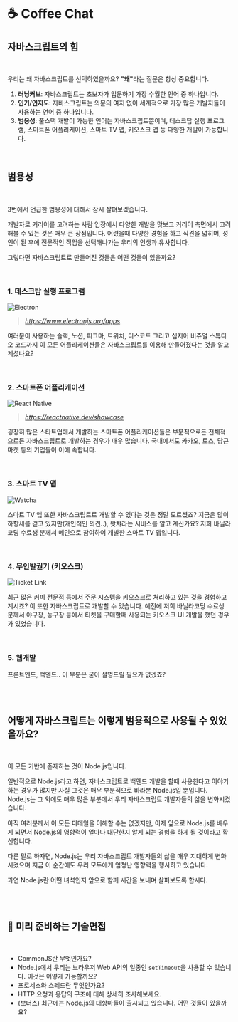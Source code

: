 
# ☕️ Coffee Chat

## 자바스크립트의 힘

<br />

우리는 왜 자바스크립트를 선택하였을까요? <b>"왜"</b>라는 질문은 항상 중요합니다.

1. **러닝커브**: 자바스크립트는 초보자가 입문하기 가장 수월한 언어 중 하나입니다.
2. **인기/인지도**: 자바스크립트는 의문의 여지 없이 세계적으로 가장 많은 개발자들이 사용하는 언어 중 하나입니다.
3. **범용성**: 풀스택 개발이 가능한 언어는 자바스크립트뿐이며, 데스크탑 실행 프로그램, 스마트폰 어플리케이션, 스마트 TV 앱, 키오스크 앱 등 다양한 개발이 가능합니다.

<br />

## 범용성

<br />

3번에서 언급한 범용성에 대해서 잠시 살펴보겠습니다.

개발자로 커리어를 고려하는 사람 입장에서 다양한 개발을 맛보고 커리어 측면에서 고려해볼 수 있는 것은 매우 큰 장점입니다. 어렸을때 다양한 경험을 하고 식견을 넓히며, 성인이 된 후에 전문적인 직업을 선택해나가는 우리의 인생과 유사합니다.

그렇다면 자바스크립트로 만들어진 것들은 어떤 것들이 있을까요?

<br />

### 1. 데스크탑 실행 프로그램

![Electron](./assets/coffee-chat/electron.png)
> _https://www.electronjs.org/apps_

여러분이 사용하는 슬랙, 노션, 피그마, 트위치, 디스코드 그리고 심지어 비쥬얼 스튜디오 코드까지 이 모든 어플리케이션들은 자바스크립트를 이용해 만들어졌다는 것을 알고 계셨나요?

<br />

### 2. 스마트폰 어플리케이션

![React Native](./assets/coffee-chat/react-native.jpeg)
> _https://reactnative.dev/showcase_

굉장히 많은 스타트업에서 개발하는 스마트폰 어플리케이션들은 부분적으로든 전체적으로든 자바스크립트로 개발하는 경우가 매우 많습니다. 국내에서도 카카오, 토스, 당근마켓 등의 기업들이 이에 속합니다.

<br />

### 3. 스마트 TV 앱

![Watcha](./assets/coffee-chat/watcha.png)

스마트 TV 앱 또한 자바스크립트로 개발할 수 있다는 것은 정말 모르셨죠? 지금은 많이 하향세를 걷고 있지만(개인적인 의견..), 왓챠라는 서비스를 알고 계신가요? 저희 바닐라코딩 수료생 분께서 메인으로 참여하여 개발한 스마트 TV 앱입니다.

<br />

### 4. 무인발권기 (키오스크)

![Ticket Link](./assets/coffee-chat/ticketlink.jpeg)

최근 많은 커피 전문점 등에서 주문 시스템을 키오스크로 처리하고 있는 것을 경험하고 계시죠? 이 또한 자바스크립트로 개발할 수 있습니다. 예전에 저희 바닐라코딩 수료생 분께서 야구장, 농구장 등에서 티켓을 구매할때 사용되는 키오스크 UI 개발을 했던 경우가 있었습니다.

<br />

### 5. 웹개발

프론트엔드, 백엔드.. 이 부분은 굳이 설명드릴 필요가 없겠죠?

<br />
<br />

## 어떻게 자바스크립트는 이렇게 범용적으로 사용될 수 있었을까요?

<br />

이 모든 기반에 존재하는 것이 Node.js입니다.

일반적으로 Node.js라고 하면, 자바스크립트로 백엔드 개발을 할때 사용한다고 이야기하는 경우가 많지만 사실 그것은 매우 부분적으로 바라본 Node.js일 뿐입니다. Node.js는 그 외에도 매우 많은 부분에서 우리 자바스크립트 개발자들의 삶을 변화시켰습니다.

아직 여러분께서 이 모든 디테일을 이해할 수는 없겠지만, 이제 앞으로 Node.js를 배우게 되면서 Node.js의 영향력이 얼마나 대단한지 알게 되는 경험을 하게 될 것이라고 확신합니다.

다른 말로 하자면, Node.js는 우리 자바스크립트 개발자들의 삶을 매우 지대하게 변화시켰으며 지금 이 순간에도 우리 모두에게 엄청난 영향력을 행사하고 있습니다.

과연 Node.js란 어떤 녀석인지 앞으로 함께 시간을 보내며 살펴보도록 합시다.

<br />
<br />

## 🥸 미리 준비하는 기술면접

<br />
<Alert
  showIcon
  message="평일에 아래 질문들에 대해 모두 상세하게 리서치 하기는 어려울 수 있습니다. 그럴 경우, 추가적으로 주말 시간을 활용하여 리서치해보시고 노션이나 블로그 등에 반드시 정리해보도록 하세요. 그리고 정리한 내용 중 다음 과제에서 적용해볼 수 있는 부분은 반드시 시도해보세요."
  type="info"
/>

- CommonJS란 무엇인가요?
- Node.js에서 우리는 브라우저 Web API의 일종인 `setTimeout`을 사용할 수 있습니다. 이것은 어떻게 가능할까요?
- 프로세스와 스레드란 무엇인가요?
- HTTP 요청과 응답의 구조에 대해 상세히 조사해보세요.
- (보너스) 최근에는 Node.js의 대항마들이 출시되고 있습니다. 어떤 것들이 있을까요?
